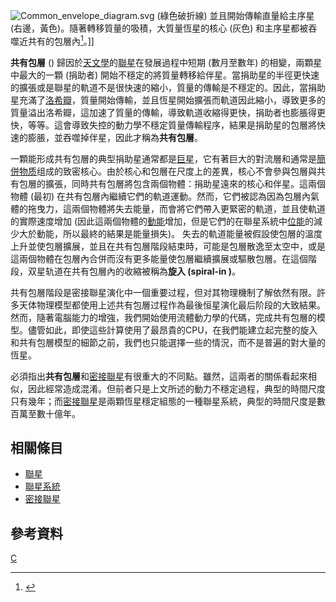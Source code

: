 {{Cleanup-jargon|time=2022-05-30T07:27:05+00:00}}
[[File:Common_envelope_diagram.svg|right]] (綠色破折線) 並且開始傳輸直量給主序星 (右邊，黃色)。隨著轉移質量的吸積，大質量恆星的核心 (灰色) 和主序星都被吞噬近共有的包層內<ref>{{cite book
|title=Cosmic Catastrophes: Exploding Stars, Black Holes, and Mapping the Universe
|url=https://archive.org/details/cosmiccatastroph00whee
|author=Wheeler, J. Craig
|publisher=Cambridge University Press
|year=2007
|edition=2nd
|isbn=0-521-85714-7
|page=[https://archive.org/details/cosmiccatastroph00whee/page/n94 75]}}</ref>。]]

'''共有包層''' ({{lang|en|common envelope，CE}}) 歸因於[[天文學|天文學]]的[[聯星|聯星]]在發展過程中短期 (數月至數年) 的相變，兩顆星中最大的一顆 (捐助者) 開始不穩定的將質量轉移給伴星。當捐助星的半徑更快速的擴張或是聯星的軌道不是很快速的縮小，質量的傳輸是不穩定的。因此，當捐助星充滿了[[洛希瓣|洛希瓣]]，質量開始傳輸，並且恆星開始擴張而軌道因此縮小，導致更多的質量溢出洛希瓣，這加速了質量的傳輸，導致軌道收縮得更快，捐助者也膨脹得更快，等等。這會導致失控的動力學不穩定質量傳輸程序，結果是捐助星的包層將快速的膨脹，並吞噬掉伴星，因此才稱為'''共有包層'''。 

一顆能形成共有包層的典型捐助星通常都是[[巨星|巨星]]，它有著巨大的對流層和通常是[[簡併態物質|簡併物质]]组成的致密核心。由於核心和包層在尺度上的差異，核心不會參與包層與共有包層的擴張，同時共有包層將包含兩個物體：捐助星遠來的核心和伴星。這兩個物體 (最初) 在共有包層內繼續它們的軌道運動。然而，它們被認為因為包層內氣體的拖曳力，這兩個物體將失去能量，而會將它們帶入更緊密的軌道，並且使軌道的實際速度增加 (因此這兩個物體的[[動能|動能]]增加，但是它們的在聯星系統中[[勢能|位能]]的減少大於動能，所以最終的結果是能量損失)。 失去的軌道能量被假設使包層的溫度上升並使包層擴展，並且在共有包層階段結束時，可能是包層散逸至太空中，或是這兩個物體在包層內合併而沒有更多能量使包層繼續擴展或驅散包層。在這個階段，双星轨道在共有包層內的收縮被稱為'''旋入 (spiral-in )'''。

共有包層階段是密接聯星演化中一個重要过程，但对其物理機制了解依然有限。許多天体物理模型都使用上述共有包層过程作為最後恒星演化最后阶段的大致結果。然而，隨著電腦能力的增強，我們開始使用流體動力學的代碼，完成共有包層的模型。儘管如此，即使這些計算使用了最昂貴的CPU，在我們能建立起完整的旋入和共有包層模型的細節之前，我們也只能選擇一些的情況，而不是普遍的對大量的恆星。

必須指出'''共有包層'''和[[密接聯星|密接聯星]]有很重大的不同點。雖然，這兩者的關係看起來相似，因此經常造成混淆。但前者只是上文所述的動力不穩定過程，典型的時間尺度只有幾年；而[[密接聯星|密接聯星]]是兩顆恆星穩定組態的一種聯星系統，典型的時間尺度是數百萬至數十億年。

== 相關條目 ==
*[[聯星|聯星]]
*[[聯星系統|聯星系統]]
*[[密接聯星|密接聯星]]

== 參考資料 ==
{{reflist}}

[[Category:聯星|C]]